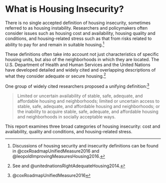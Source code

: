 # What is Housing Insecurity?

There is no single accepted definition of housing insecurity, sometimes referred to as housing instability. Researchers and policymakers often consider issues such as housing cost and availability, housing quality and conditions, and housing-related stress such as that from risks related to ability to pay for and remain in suitable housing.^[Discussions of housing security and insecurity definitions can be found in @coxRoadmapUnifiedMeasure2016 and @leopoldImprovingMeasuresHousing2016.] 

These definitions often take into account not just characteristics of specific housing units, but also of the neighborhoods in which they are located. The U.S. Department of Health and Human Services and the United Nations have developed detailed and widely cited and overlapping descriptions of what they consider adequate or secure housing.^[See and @unitednationsRightAdequateHousing2014.]

One group of widely cited researchers proposed a unifying definition:^[@coxRoadmapUnifiedMeasure2016]

> Limited or uncertain availability of stable, safe, adequate, and affordable housing and neighborhoods; limited or uncertain access to stable, safe, adequate, and affordable housing and neighborhoods; or the inability to acquire stable, safe, adequate, and affordable housing and neighborhoods in socially acceptable ways.

This report examines three broad categories of housing insecurity: cost and availability, quality and conditions, and housing-related stress.

